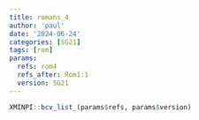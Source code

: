 ```yaml
---
title: romans_4
author: 'paul'
date: '2024-06-24'
categories: [SG21]
tags: [rom]
params:
  refs: rom4
  refs_after: Rom1:1
  version: SG21
---
```


```r
XMINPI::bcv_list_(params$refs, params$version)
```

